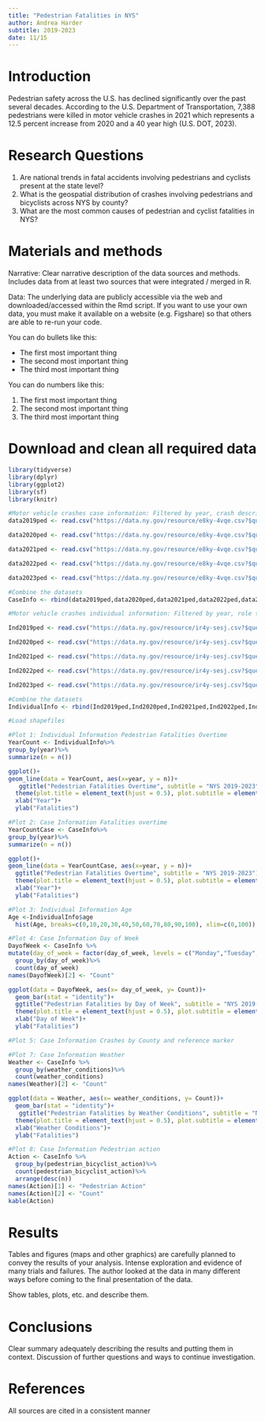 ```yaml
---
title: "Pedestrian Fatalities in NYS"
author: Andrea Harder
subtitle: 2019-2023
date: 11/15 
---
```


# Introduction
Pedestrian safety across the U.S. has declined significantly over the past several decades. According to the U.S. Department of Transportation, 7,388 pedestrians were killed in motor vehicle crashes in 2021 which represents a 12.5 percent increase from 2020 and a 40 year high (U.S. DOT, 2023).

# Research Questions
1.  Are national trends in fatal accidents involving pedestrians and cyclists present at the state level?
2.  What is the geospatial distribution of crashes involving pedestrians and bicyclists across NYS by county?
3.  What are the most common causes of pedestrian and cyclist fatalities in NYS?

# Materials and methods
Narrative: Clear narrative description of the data sources and methods. Includes data from at least two sources that were integrated / merged in R.

Data: The underlying data are publicly accessible via the web and downloaded/accessed within the Rmd script. If you want to use your own data, you must make it available on a website (e.g. Figshare) so that others are able to re-run your code.

You can do bullets like this:

-   The first most important thing
-   The second most important thing
-   The third most important thing

You can do numbers like this:

1.  The first most important thing
2.  The second most important thing
3.  The third most important thing

# Download and clean all required data

```r
library(tidyverse)
library(dplyr)
library(ggplot2)
library(sf)
library(knitr)

#Motor vehicle crashes case information: Filtered by year, crash descriptor (i.e. fatal accident), and event descriptor (i.e. pedestrian collision with)
data2019ped <- read.csv("https://data.ny.gov/resource/e8ky-4vqe.csv?$query=SELECT%0A%20%20%60year%60%2C%0A%20%20%60accident_descriptor%60%2C%0A%20%20%60time%60%2C%0A%20%20%60date%60%2C%0A%20%20%60day_of_week%60%2C%0A%20%20%60police_report%60%2C%0A%20%20%60lighting_conditions%60%2C%0A%20%20%60municipality%60%2C%0A%20%20%60collision_type_descriptor%60%2C%0A%20%20%60county_name%60%2C%0A%20%20%60road_descriptor%60%2C%0A%20%20%60weather_conditions%60%2C%0A%20%20%60traffic_control_device%60%2C%0A%20%20%60road_surface_conditions%60%2C%0A%20%20%60dot_reference_marker_location%60%2C%0A%20%20%60pedestrian_bicyclist_action%60%2C%0A%20%20%60event_descriptor%60%2C%0A%20%20%60number_of_vehicles_involved%60%0AWHERE%0A%20%20(%60year%60%20IN%20(%222019%22))%0A%20%20AND%20(caseless_one_of(%60accident_descriptor%60%2C%20%22Fatal%20Accident%22)%0A%20%20%20%20%20%20%20%20%20AND%20caseless_one_of(%0A%20%20%20%20%20%20%20%20%20%20%20%60event_descriptor%60%2C%0A%20%20%20%20%20%20%20%20%20%20%20%22Pedestrian%2C%20Collision%20With%22%0A%20%20%20%20%20%20%20%20%20))")

data2020ped <- read.csv("https://data.ny.gov/resource/e8ky-4vqe.csv?$query=SELECT%0A%20%20%60year%60%2C%0A%20%20%60accident_descriptor%60%2C%0A%20%20%60time%60%2C%0A%20%20%60date%60%2C%0A%20%20%60day_of_week%60%2C%0A%20%20%60police_report%60%2C%0A%20%20%60lighting_conditions%60%2C%0A%20%20%60municipality%60%2C%0A%20%20%60collision_type_descriptor%60%2C%0A%20%20%60county_name%60%2C%0A%20%20%60road_descriptor%60%2C%0A%20%20%60weather_conditions%60%2C%0A%20%20%60traffic_control_device%60%2C%0A%20%20%60road_surface_conditions%60%2C%0A%20%20%60dot_reference_marker_location%60%2C%0A%20%20%60pedestrian_bicyclist_action%60%2C%0A%20%20%60event_descriptor%60%2C%0A%20%20%60number_of_vehicles_involved%60%0AWHERE%0A%20%20(%60year%60%20IN%20(%222020%22))%0A%20%20AND%20(caseless_one_of(%60accident_descriptor%60%2C%20%22Fatal%20Accident%22)%0A%20%20%20%20%20%20%20%20%20AND%20caseless_one_of(%0A%20%20%20%20%20%20%20%20%20%20%20%60event_descriptor%60%2C%0A%20%20%20%20%20%20%20%20%20%20%20%22Pedestrian%2C%20Collision%20With%22%0A%20%20%20%20%20%20%20%20%20))")

data2021ped <- read.csv("https://data.ny.gov/resource/e8ky-4vqe.csv?$query=SELECT%0A%20%20%60year%60%2C%0A%20%20%60accident_descriptor%60%2C%0A%20%20%60time%60%2C%0A%20%20%60date%60%2C%0A%20%20%60day_of_week%60%2C%0A%20%20%60police_report%60%2C%0A%20%20%60lighting_conditions%60%2C%0A%20%20%60municipality%60%2C%0A%20%20%60collision_type_descriptor%60%2C%0A%20%20%60county_name%60%2C%0A%20%20%60road_descriptor%60%2C%0A%20%20%60weather_conditions%60%2C%0A%20%20%60traffic_control_device%60%2C%0A%20%20%60road_surface_conditions%60%2C%0A%20%20%60dot_reference_marker_location%60%2C%0A%20%20%60pedestrian_bicyclist_action%60%2C%0A%20%20%60event_descriptor%60%2C%0A%20%20%60number_of_vehicles_involved%60%0AWHERE%0A%20%20(%60year%60%20IN%20(%222021%22))%0A%20%20AND%20(caseless_one_of(%60accident_descriptor%60%2C%20%22Fatal%20Accident%22)%0A%20%20%20%20%20%20%20%20%20AND%20caseless_one_of(%0A%20%20%20%20%20%20%20%20%20%20%20%60event_descriptor%60%2C%0A%20%20%20%20%20%20%20%20%20%20%20%22Pedestrian%2C%20Collision%20With%22%0A%20%20%20%20%20%20%20%20%20))")

data2022ped <- read.csv("https://data.ny.gov/resource/e8ky-4vqe.csv?$query=SELECT%0A%20%20%60year%60%2C%0A%20%20%60accident_descriptor%60%2C%0A%20%20%60time%60%2C%0A%20%20%60date%60%2C%0A%20%20%60day_of_week%60%2C%0A%20%20%60police_report%60%2C%0A%20%20%60lighting_conditions%60%2C%0A%20%20%60municipality%60%2C%0A%20%20%60collision_type_descriptor%60%2C%0A%20%20%60county_name%60%2C%0A%20%20%60road_descriptor%60%2C%0A%20%20%60weather_conditions%60%2C%0A%20%20%60traffic_control_device%60%2C%0A%20%20%60road_surface_conditions%60%2C%0A%20%20%60dot_reference_marker_location%60%2C%0A%20%20%60pedestrian_bicyclist_action%60%2C%0A%20%20%60event_descriptor%60%2C%0A%20%20%60number_of_vehicles_involved%60%0AWHERE%0A%20%20(%60year%60%20IN%20(%222022%22))%0A%20%20AND%20(caseless_one_of(%60accident_descriptor%60%2C%20%22Fatal%20Accident%22)%0A%20%20%20%20%20%20%20%20%20AND%20caseless_one_of(%0A%20%20%20%20%20%20%20%20%20%20%20%60event_descriptor%60%2C%0A%20%20%20%20%20%20%20%20%20%20%20%22Pedestrian%2C%20Collision%20With%22%0A%20%20%20%20%20%20%20%20%20))")

data2023ped <- read.csv("https://data.ny.gov/resource/e8ky-4vqe.csv?$query=SELECT%0A%20%20%60year%60%2C%0A%20%20%60accident_descriptor%60%2C%0A%20%20%60time%60%2C%0A%20%20%60date%60%2C%0A%20%20%60day_of_week%60%2C%0A%20%20%60police_report%60%2C%0A%20%20%60lighting_conditions%60%2C%0A%20%20%60municipality%60%2C%0A%20%20%60collision_type_descriptor%60%2C%0A%20%20%60county_name%60%2C%0A%20%20%60road_descriptor%60%2C%0A%20%20%60weather_conditions%60%2C%0A%20%20%60traffic_control_device%60%2C%0A%20%20%60road_surface_conditions%60%2C%0A%20%20%60dot_reference_marker_location%60%2C%0A%20%20%60pedestrian_bicyclist_action%60%2C%0A%20%20%60event_descriptor%60%2C%0A%20%20%60number_of_vehicles_involved%60%0AWHERE%0A%20%20(%60year%60%20IN%20(%222023%22))%0A%20%20AND%20(caseless_one_of(%60accident_descriptor%60%2C%20%22Fatal%20Accident%22)%0A%20%20%20%20%20%20%20%20%20AND%20caseless_one_of(%0A%20%20%20%20%20%20%20%20%20%20%20%60event_descriptor%60%2C%0A%20%20%20%20%20%20%20%20%20%20%20%22Pedestrian%2C%20Collision%20With%22%0A%20%20%20%20%20%20%20%20%20))")

#Combine the datasets
CaseInfo <- rbind(data2019ped,data2020ped,data2021ped,data2022ped,data2023ped)

#Motor vehicle crashes individual information: Filtered by year, role type (i.e. pedestrian), and injury severeity (i.e. killed)

Ind2019ped <- read.csv("https://data.ny.gov/resource/ir4y-sesj.csv?$query=SELECT%0A%20%20%60year%60%2C%0A%20%20%60case_individual_id%60%2C%0A%20%20%60case_vehicle_id%60%2C%0A%20%20%60victim_status%60%2C%0A%20%20%60role_type%60%2C%0A%20%20%60seating_position%60%2C%0A%20%20%60ejection%60%2C%0A%20%20%60license_state_code%60%2C%0A%20%20%60gender%60%2C%0A%20%20%60transported_by%60%2C%0A%20%20%60safety_equipment%60%2C%0A%20%20%60injury_descriptor%60%2C%0A%20%20%60injury_location%60%2C%0A%20%20%60injury_severity%60%2C%0A%20%20%60age%60%0AWHERE%0A%20%20(%60year%60%20IN%20(%222019%22))%0A%20%20AND%20(caseless_one_of(%60role_type%60%2C%20%22Pedestrian%22)%0A%20%20%20%20%20%20%20%20%20AND%20caseless_one_of(%60injury_severity%60%2C%20%22Killed%22))")

Ind2020ped <- read.csv("https://data.ny.gov/resource/ir4y-sesj.csv?$query=SELECT%0A%20%20%60year%60%2C%0A%20%20%60case_individual_id%60%2C%0A%20%20%60case_vehicle_id%60%2C%0A%20%20%60victim_status%60%2C%0A%20%20%60role_type%60%2C%0A%20%20%60seating_position%60%2C%0A%20%20%60ejection%60%2C%0A%20%20%60license_state_code%60%2C%0A%20%20%60gender%60%2C%0A%20%20%60transported_by%60%2C%0A%20%20%60safety_equipment%60%2C%0A%20%20%60injury_descriptor%60%2C%0A%20%20%60injury_location%60%2C%0A%20%20%60injury_severity%60%2C%0A%20%20%60age%60%0AWHERE%0A%20%20(%60year%60%20IN%20(%222020%22))%0A%20%20AND%20(caseless_one_of(%60role_type%60%2C%20%22Pedestrian%22)%0A%20%20%20%20%20%20%20%20%20AND%20caseless_one_of(%60injury_severity%60%2C%20%22Killed%22))")

Ind2021ped <- read.csv("https://data.ny.gov/resource/ir4y-sesj.csv?$query=SELECT%0A%20%20%60year%60%2C%0A%20%20%60case_individual_id%60%2C%0A%20%20%60case_vehicle_id%60%2C%0A%20%20%60victim_status%60%2C%0A%20%20%60role_type%60%2C%0A%20%20%60seating_position%60%2C%0A%20%20%60ejection%60%2C%0A%20%20%60license_state_code%60%2C%0A%20%20%60gender%60%2C%0A%20%20%60transported_by%60%2C%0A%20%20%60safety_equipment%60%2C%0A%20%20%60injury_descriptor%60%2C%0A%20%20%60injury_location%60%2C%0A%20%20%60injury_severity%60%2C%0A%20%20%60age%60%0AWHERE%0A%20%20(%60year%60%20IN%20(%222021%22))%0A%20%20AND%20(caseless_one_of(%60role_type%60%2C%20%22Pedestrian%22)%0A%20%20%20%20%20%20%20%20%20AND%20caseless_one_of(%60injury_severity%60%2C%20%22Killed%22))")

Ind2022ped <- read.csv("https://data.ny.gov/resource/ir4y-sesj.csv?$query=SELECT%0A%20%20%60year%60%2C%0A%20%20%60case_individual_id%60%2C%0A%20%20%60case_vehicle_id%60%2C%0A%20%20%60victim_status%60%2C%0A%20%20%60role_type%60%2C%0A%20%20%60seating_position%60%2C%0A%20%20%60ejection%60%2C%0A%20%20%60license_state_code%60%2C%0A%20%20%60gender%60%2C%0A%20%20%60transported_by%60%2C%0A%20%20%60safety_equipment%60%2C%0A%20%20%60injury_descriptor%60%2C%0A%20%20%60injury_location%60%2C%0A%20%20%60injury_severity%60%2C%0A%20%20%60age%60%0AWHERE%0A%20%20(%60year%60%20IN%20(%222022%22))%0A%20%20AND%20(caseless_one_of(%60role_type%60%2C%20%22Pedestrian%22)%0A%20%20%20%20%20%20%20%20%20AND%20caseless_one_of(%60injury_severity%60%2C%20%22Killed%22))")

Ind2023ped <- read.csv("https://data.ny.gov/resource/ir4y-sesj.csv?$query=SELECT%0A%20%20%60year%60%2C%0A%20%20%60case_individual_id%60%2C%0A%20%20%60case_vehicle_id%60%2C%0A%20%20%60victim_status%60%2C%0A%20%20%60role_type%60%2C%0A%20%20%60seating_position%60%2C%0A%20%20%60ejection%60%2C%0A%20%20%60license_state_code%60%2C%0A%20%20%60gender%60%2C%0A%20%20%60transported_by%60%2C%0A%20%20%60safety_equipment%60%2C%0A%20%20%60injury_descriptor%60%2C%0A%20%20%60injury_location%60%2C%0A%20%20%60injury_severity%60%2C%0A%20%20%60age%60%0AWHERE%0A%20%20(%60year%60%20IN%20(%222023%22))%0A%20%20AND%20(caseless_one_of(%60role_type%60%2C%20%22Pedestrian%22)%0A%20%20%20%20%20%20%20%20%20AND%20caseless_one_of(%60injury_severity%60%2C%20%22Killed%22))")

#Combine the datasets
IndividualInfo <- rbind(Ind2019ped,Ind2020ped,Ind2021ped,Ind2022ped,Ind2023ped)

#Load shapefiles

#Plot 1: Individual Information Pedestrian Fatalities Overtime
YearCount <- IndividualInfo%>%
group_by(year)%>%
summarize(n = n())

ggplot()+
geom_line(data = YearCount, aes(x=year, y = n))+
   ggtitle("Pedestrian Fatalities Overtime", subtitle = "NYS 2019-2023")+
  theme(plot.title = element_text(hjust = 0.5), plot.subtitle = element_text(hjust = 0.5))+
  xlab("Year")+
  ylab("Fatalities")

#Plot 2: Case Information Fatalities overtime
YearCountCase <- CaseInfo%>%
group_by(year)%>%
summarize(n = n())

ggplot()+
geom_line(data = YearCountCase, aes(x=year, y = n))+
  ggtitle("Pedestrian Fatalities Overtime", subtitle = "NYS 2019-2023")+
  theme(plot.title = element_text(hjust = 0.5), plot.subtitle = element_text(hjust = 0.5))+
  xlab("Year")+
  ylab("Fatalities")

#Plot 3: Individual Information Age
Age <-IndividualInfo$age 
  hist(Age, breaks=c(0,10,20,30,40,50,60,70,80,90,100), xlim=c(0,100))

#Plot 4: Case Information Day of Week
DayofWeek <- CaseInfo %>%
mutate(day_of_week = factor(day_of_week, levels = c("Monday","Tuesday","Wednesday","Thursday","Friday","Saturday","Sunday"),ordered = TRUE))%>%
  group_by(day_of_week)%>%
  count(day_of_week)
names(DayofWeek)[2] <- "Count"

ggplot(data = DayofWeek, aes(x= day_of_week, y= Count))+
  geom_bar(stat = "identity")+
  ggtitle("Pedestrian Fatalities by Day of Week", subtitle = "NYS 2019-2023")+
  theme(plot.title = element_text(hjust = 0.5), plot.subtitle = element_text(hjust = 0.5))+
  xlab("Day of Week")+
  ylab("Fatalities")

#Plot 5: Case Information Crashes by County and reference marker

#Plot 7: Case Information Weather 
Weather <- CaseInfo %>%
  group_by(weather_conditions)%>%
  count(weather_conditions)
names(Weather)[2] <- "Count"

ggplot(data = Weather, aes(x= weather_conditions, y= Count))+
  geom_bar(stat = "identity")+
   ggtitle("Pedestrian Fatalities by Weather Conditions", subtitle = "NYS 2019-2023")+
  theme(plot.title = element_text(hjust = 0.5), plot.subtitle = element_text(hjust = 0.5))+
  xlab("Weather Conditions")+
  ylab("Fatalities")

#Plot 8: Case Information Pedestrian action
Action <- CaseInfo %>%
  group_by(pedestrian_bicyclist_action)%>%
  count(pedestrian_bicyclist_action)%>%
  arrange(desc(n))
names(Action)[1] <- "Pedestrian Action"
names(Action)[2] <- "Count"
kable(Action)
```

# Results

Tables and figures (maps and other graphics) are carefully planned to convey the results of your analysis. Intense exploration and evidence of many trials and failures. The author looked at the data in many different ways before coming to the final presentation of the data.

Show tables, plots, etc. and describe them.

# Conclusions

Clear summary adequately describing the results and putting them in context. Discussion of further questions and ways to continue investigation.

# References

All sources are cited in a consistent manner
